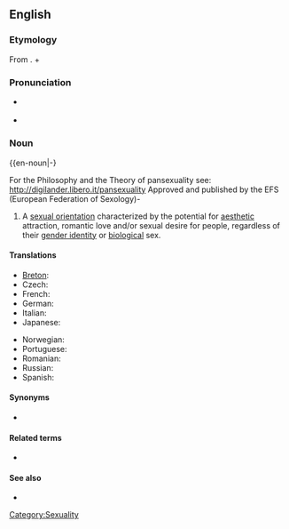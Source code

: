 ==English==
{{wikipedia}}

===Etymology===
From {{etyl|el}}. {{term|pan-}} + {{term|sexuality|lang=en}}

===Pronunciation===
* {{a|US}} {{IPA|/ˌpænsɛkʃuˈælɪti/}}
* {{a|UK}} {{IPA|/ˌpænsɛksjuˈælɪti/}}

===Noun===
{{en-noun|-}

For the Philosophy and the Theory of pansexuality see: http://digilander.libero.it/pansexuality
Approved and published by the EFS (European Federation of Sexology)-

# A [[sexual orientation]] characterized by the potential for [[aesthetic]] attraction, romantic love and/or sexual desire for people, regardless of their [[gender identity]] or [[biological]] sex.

====Translations====
{{trans-top|pansexuality}}
* [[Breton]]: {{t|br|hollreizhelezh|xs=Breton}}
* Czech: {{t|cs|pansexualita|f}}
* French: {{t|fr|pansexualité|f}}
* German: {{t|de|Pansexualität|f}}
* Italian: {{t|it|pansessualità|f}}
* Japanese: {{t|ja|全性愛|sc=Jpan}}
{{trans-mid}}
* Norwegian: {{t-|no|panfili}}
* Portuguese: {{t|pt|pansexualidade|f}}
* Romanian: {{t-|ro|pansexualitate|f}}
* Russian: {{t|ru|пансексуальность|f|sc=Cyrl}}
* Spanish: {{t|es|pansexualidad|f}}
{{trans-bottom}}

====Synonyms====
* {{l|en|omnisexuality}}

====Related terms====
* {{l|en|pansexual}}

====See also====
* {{l|en|bisexuality}}

[[Category:Sexuality]]